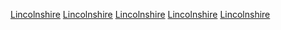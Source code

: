 {{Commonscat|Lincolnshire}}

[[Category:非都市郡|Lincolnshire]]
[[Category:英格蘭的名譽郡|Lincolnshire]]
[[Category:古代建立的英格蘭郡|Lincolnshire]]
[[Category:東密德蘭|Lincolnshire]]
[[Category:約克郡-亨伯|Lincolnshire]]